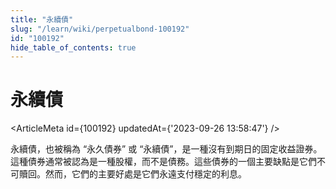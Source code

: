 ```yaml
---
title: "永續債"
slug: "/learn/wiki/perpetualbond-100192"
id: "100192"
hide_table_of_contents: true
---
```



# 永續債

<ArticleMeta id={100192} updatedAt={'2023-09-26 13:58:47'} />
<div className='border-solid border-b border-t-0 my-4 border-[var(--ifm-color-gray-300)]' />

永續債，也被稱為 “永久債券” 或 “永續債”，是一種沒有到期日的固定收益證券。這種債券通常被認為是一種股權，而不是債務。這些債券的一個主要缺點是它們不可贖回。然而，它們的主要好處是它們永遠支付穩定的利息。
